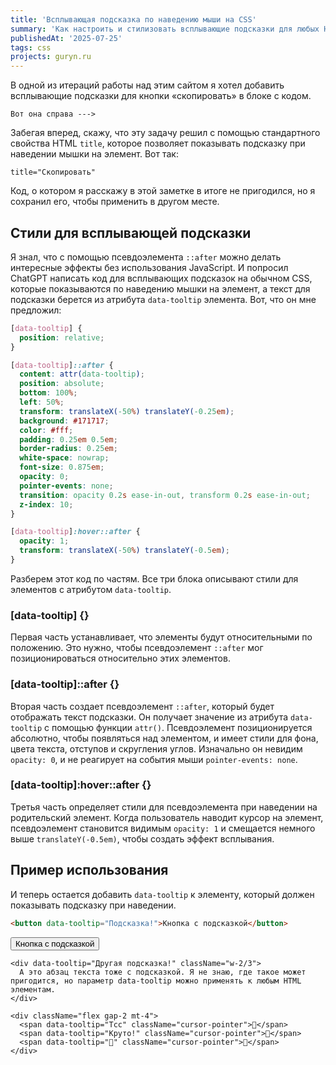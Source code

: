 ```yaml
---
title: 'Всплывающая подсказка по наведению мыши на CSS'
summary: 'Как настроить и стилизовать всплывающие подсказки для любых HTML элементов без использования JavaScript'
publishedAt: '2025-07-25'
tags: css
projects: guryn.ru
---
```


В одной из итераций работы над этим сайтом я хотел добавить всплывающие подсказки для кнопки «скопировать» в блоке с кодом.

```
Вот она справа --->
```

Забегая вперед, скажу, что эту задачу решил с помощью стандартного свойства HTML `title`, которое позволяет показывать подсказку при наведении мышки на элемент. Вот так:

```
title="Скопировать"
```

Код, о котором я расскажу в этой заметке в итоге не пригодился, но я сохранил его, чтобы применить в другом месте.

## Стили для всплывающей подсказки

Я знал, что с помощью псевдоэлемента `::after` можно делать интересные эффекты без использования JavaScript. И попросил ChatGPT написать код для всплывающих подсказок на обычном CSS, которые показываются по наведению мышки на элемент, а текст для подсказки берется из атрибута `data-tooltip` элемента. Вот, что он мне предложил:

```css
[data-tooltip] {
  position: relative;
}

[data-tooltip]::after {
  content: attr(data-tooltip);
  position: absolute;
  bottom: 100%;
  left: 50%;
  transform: translateX(-50%) translateY(-0.25em);
  background: #171717;
  color: #fff;
  padding: 0.25em 0.5em;
  border-radius: 0.25em;
  white-space: nowrap;
  font-size: 0.875em;
  opacity: 0;
  pointer-events: none;
  transition: opacity 0.2s ease-in-out, transform 0.2s ease-in-out;
  z-index: 10;
}

[data-tooltip]:hover::after {
  opacity: 1;
  transform: translateX(-50%) translateY(-0.5em);
}
```

Разберем этот код по частям. Все три блока описывают стили для элементов с атрибутом `data-tooltip`.

### [data-tooltip] {}

Первая часть устанавливает, что элементы будут относительными по положению. Это нужно, чтобы псевдоэлемент `::after` мог позиционироваться относительно этих элементов.

### [data-tooltip]::after {}

Вторая часть создает псевдоэлемент `::after`, который будет отображать текст подсказки. Он получает значение из атрибута `data-tooltip` с помощью функции `attr()`. Псевдоэлемент позиционируется абсолютно, чтобы появляться над элементом, и имеет стили для фона, цвета текста, отступов и скругления углов. Изначально он невидим `opacity: 0`, и не реагирует на события мыши `pointer-events: none`.

### [data-tooltip]:hover::after {}

Третья часть определяет стили для псевдоэлемента при наведении на родительский элемент. Когда пользователь наводит курсор на элемент, псевдоэлемент становится видимым `opacity: 1` и смещается немного выше `translateY(-0.5em)`, чтобы создать эффект всплывания.

## Пример использования

И теперь остается добавить `data-tooltip` к элементу, который должен показывать подсказку при наведении.

```html
<button data-tooltip="Подсказка!">Кнопка с подсказкой</button>
```

<BrowserMockup title="index.html">
  <div className="m-4">
    <button
      data-tooltip="Подсказка!"
      className="px-6 py-2 pb-2.5 bg-blue-500 text-white rounded hover:bg-blue-600 transition duration-200 cursor-pointer"
    >
      <span>Кнопка с подсказкой</span>
    </button>

    <div data-tooltip="Другая подсказка!" className="w-2/3">
      А это абзац текста тоже с подсказкой. Я не знаю, где такое может пригодится, но параметр data-tooltip можно применять к любым HTML элементам.
    </div>

    <div className="flex gap-2 mt-4">
      <span data-tooltip="Тсс" className="cursor-pointer">🤫</span>
      <span data-tooltip="Круто!" className="cursor-pointer">🤩</span>
      <span data-tooltip="🤖" className="cursor-pointer">🤖</span>
    </div>

  </div>
</BrowserMockup>
